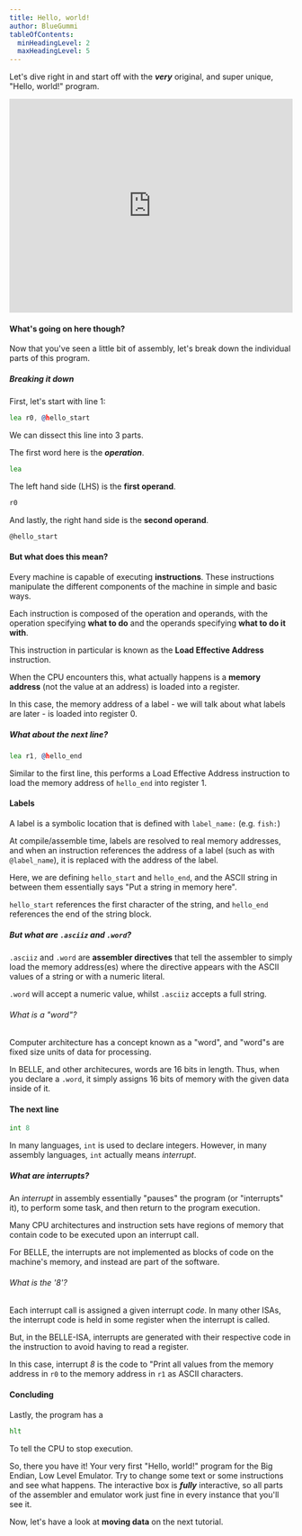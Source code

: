 ```yaml
---
title: Hello, world!
author: BlueGummi
tableOfContents:
  minHeadingLevel: 2
  maxHeadingLevel: 5
---
```


Let's dive right in and start off with the ***very*** original, and super unique, "Hello, world!" program.

<embed src="https://belle-demo.vercel.app/exercises/hello" style="width:100%; height: 380px;"></embed>

#### What's going on here though?

Now that you've seen a little bit of assembly, let's break down the individual parts of this program.

##### Breaking it down

First, let's start with line 1:

```asm
lea r0, @hello_start
```

We can dissect this line into 3 parts.

The first word here is the ***operation***.

```asm
lea
```
The left hand side (LHS) is the **first operand**.

```asm
r0
```

And lastly, the right hand side is the **second operand**.

```asm
@hello_start
```

#### But what does this mean?

Every machine is capable of executing **instructions**. These instructions manipulate the different components of the machine in simple and basic ways.


Each instruction is composed of the operation and operands, with the operation specifying **what to do** and the operands specifying **what to do it with**.


This instruction in particular is known as the **Load Effective Address** instruction.


When the CPU encounters this, what actually happens is a **memory address** (not the value at an address) is loaded into a register.


In this case, the memory address of a label - we will talk about what labels are later - is loaded into register 0.

##### What about the next line?

```asm
lea r1, @hello_end
```

Similar to the first line, this performs a Load Effective Address instruction to load the memory address of `hello_end` into register 1.

#### Labels

A label is a symbolic location that is defined with `label_name:` (e.g. `fish:`)

At compile/assemble time, labels are resolved to real memory addresses, and when an instruction references the address of a label (such as with `@label_name`), it is replaced with the address of the label.

Here, we are defining `hello_start` and `hello_end`, and the ASCII string in between them essentially says "Put a string in memory here".

`hello_start` references the first character of the string, and `hello_end` references the end of the string block.


##### But what are `.asciiz` and `.word`?

`.asciiz` and `.word` are **assembler directives** that tell the assembler to simply load the memory address(es) where the directive appears with the ASCII values of a string or with a numeric literal.

`.word` will accept a numeric value, whilst `.asciiz` accepts a full string.

###### What is a "word"?

Computer architecture has a concept known as a "word", and "word"s are fixed size units of data for processing.

In BELLE, and other architecures, words are 16 bits in length. Thus, when you declare a `.word`, it simply assigns 16 bits of memory with the given data inside of it.

#### The next line

```asm
int 8
```

In many languages, `int` is used to declare integers. However, in many assembly languages, `int` actually means *interrupt*.

##### What are interrupts?

An *interrupt* in assembly essentially "pauses" the program (or "interrupts" it), to perform some task, and then return to the program execution.

Many CPU architectures and instruction sets have regions of memory that contain code to be executed upon an interrupt call.

For BELLE, the interrupts are not implemented as blocks of code on the machine's memory, and instead are part of the software.

###### What is the '8'?

Each interrupt call is assigned a given interrupt *code*. In many other ISAs, the interrupt code is held in some register when the interrupt is called.

But, in the BELLE-ISA, interrupts are generated with their respective code in the instruction to avoid having to read a register.

In this case, interrupt *8* is the code to "Print all values from the memory address in `r0` to the memory address in `r1` as ASCII characters.

#### Concluding

Lastly, the program has a

```asm
hlt
```

To tell the CPU to stop execution.

So, there you have it! Your very first "Hello, world!" program for the Big Endian, Low Level Emulator. Try to change some text or some instructions and see what happens. The interactive box is ***fully*** interactive, so all parts of the assembler and emulator work just fine in every instance that you'll see it.

Now, let's have a look at **moving data** on the next tutorial.
